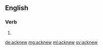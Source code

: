 ==English==

===Verb===
{{head|en|verb form}}

# {{en-past of|acknow}}

[[de:acknew]]
[[mg:acknew]]
[[ml:acknew]]
[[sv:acknew]]